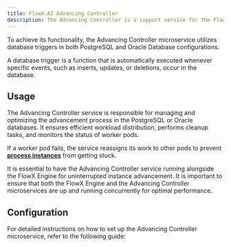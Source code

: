 ```yaml
---
title: FlowX.AI Advancing Controller
description: The Advancing Controller is a support service for the FlowX.AI Engine that enhances the efficiency of advancing operations. It facilitates equal distribution and redistribution of the workload during scale-up and scale-down scenarios.
---
```


To achieve its functionality, the Advancing Controller microservice utilizes database triggers in both PostgreSQL and Oracle Database configurations.

<Info>
A database trigger is a function that is automatically executed whenever specific events, such as inserts, updates, or deletions, occur in the database.
</Info>


## Usage

The Advancing Controller service is responsible for managing and optimizing the advancement process in the PostgreSQL or Oracle databases. It ensures efficient workload distribution, performs cleanup tasks, and monitors the status of worker pods. 

If a worker pod fails, the service reassigns its work to other pods to prevent [**process instances**](../../projects/runtime/active-process/process-instance) from getting stuck. 

<Check>
It is essential to have the Advancing Controller service running alongside the FlowX Engine for uninterrupted instance advancement.
</Check>

<Tip>
It is important to ensure that both the FlowX Engine and the Advancing Controller microservices are up and running concurrently for optimal performance.
</Tip>

## Configuration

For detailed instructions on how to set up the Advancing Controller microservice, refer to the following guide:

<Card title="Advancing controller setup guide" href="../../../setup-guides/advancing-controller-setup-guide">
</Card>